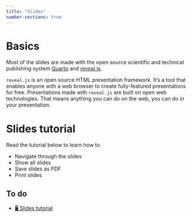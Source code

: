 ```yaml
---
title: "Slides"
number-sections: true
---
```


# Basics

Most of the slides are made with the open source scientific and technical publishing system [Quarto](https://quarto.org/) and [reveal.js](https://revealjs.com/).

`reveal.js` is an open source HTML presentation framework. It's a tool that enables anyone with a web browser to create fully-featured presentations for free. Presentations made with `reveal.js` are built on open web technologies. That means anything you can do on the web, you can do in your presentation.

# Slides tutorial

Read the tutorial below to learn how to

- Navigate through the slides
- Show all slides
- Save slides as PDF
- Print slides

::: {.callout-important}
## To do
- [🖥️ Slides tutorial](/slides/slides.qmd) 
:::

